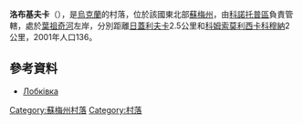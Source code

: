 {{coord|51|12|42|N|33|17|22|E|scale:100000_region:UA|display=title}}

'''洛布基夫卡'''（{{lang-uk|Лобківка}}），是[[烏克蘭|烏克蘭]]的村落，位於該國東北部[[蘇梅州|蘇梅州]]，由[[科諾托普區|科諾托普區]]負責管轄，處於[[葉祖奇河|葉祖奇河]]左岸，分別距離[[日蓋利夫卡_(科諾托普區)|日蓋利夫卡]]2.5公里和[[科姆索莫利西卡科穆納|科姆索莫利西卡科穆納]]2公里，2001年人口136。

==參考資料==
*[http://w1.c1.rada.gov.ua/pls/z7502/A005?rdat1=02.02.2010&rf7571=28543 Лобківка]

{{DEFAULTSORT:Лобківка}}
[[Category:蘇梅州村落|Category:蘇梅州村落]]
[[Category:村落|Category:村落]]


{{Sumy-geo-stub}}